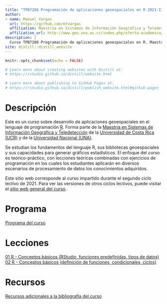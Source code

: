 ```yaml
---
title: "TPB728O Programación de aplicaciones geoespaciales en R 2021-II"
author: 
- name: Manuel Vargas
  url: https://github.com/mfvargas
  affiliation: Maestría en Sistemas de Información Geográfica y Teledetección
  affiliation_url: http://www.geo.una.ac.cr/index.php/oferta-academica/mpsigte
description: |
  Curso TPB728O Programación de aplicaciones geoespaciales en R. Maestría en Sistemas de Información Geográfica y Teledetección. Universidad de Costa Rica (UCR) y Universidad Nacional (UNA).
site: distill::distill_website
---
```


```r
knitr::opts_chunk$set(echo = FALSE)

# Learn more about creating websites with Distill at:
# https://rstudio.github.io/distill/website.html

# Learn more about publishing to GitHub Pages at:
# https://rstudio.github.io/distill/publish_website.html#github-pages

```

# Descripción
Este es un curso sobre desarrollo de aplicaciones geoespaciales en el lenguaje de programación [R](https://www.r-project.org/). Forma parte de la [Maestría en Sistemas de Información Geográfica y Teledetección](http://www.geo.una.ac.cr/index.php/oferta-academica/mpsigte) de la [Universidad de Costa Rica (UCR)](https://www.ucr.ac.cr/) y de la [Universidad Nacional (UNA)](https://www.una.ac.cr/).

Se estudian los fundamentos del lenguaje R, sus bibliotecas   geoespaciales   y   sus   capacidades   para   generar   gráficos estadísticos. El enfoque del curso es teórico-práctico, con lecciones teóricas combinadas con ejercicios de programación en los cuales los estudiantes aplicarán en diversos escenarios de procesamiento de datos los conocimientos adquiridos.

Este sitio web corresponde al curso impartido durante el segundo ciclo lectivo de 2021. Para ver las versiones de otros ciclos lectivos, puede visitar el [sitio web general del curso](https://tpb728O-programaciongeoespacialr.github.io/).

# Programa
[Programa del curso](https://raw.githubusercontent.com/tpb728O-programaciongeoespacialr/2021ii/main/programa/Programa%20del%20curso%20-%20TPB728O%20Programaci%C3%B3n%20de%20aplicaciones%20geoespaciales%20en%20R.pdf)

# Lecciones
[01 R - Conceptos básicos (RStudio, funciones predefinidas, tipos de datos)](leccion-01-r-conceptosbasicos.html)  
[02 R - Conceptos básicos (definición de funciones, condicionales, ciclos)](leccion-02-r-conceptosbasicos.html)  

# Recursos
[Recursos adicionales a la bibliografía del curso](recursos.html)